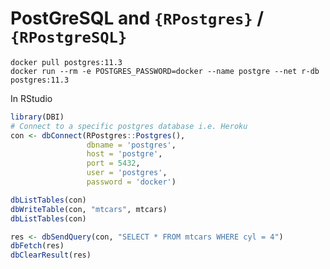 # PostGreSQL and `{RPostgres}` / `{RPostgreSQL}`

```
docker pull postgres:11.3
docker run --rm -e POSTGRES_PASSWORD=docker --name postgre --net r-db postgres:11.3
```

In RStudio 

``` r 
library(DBI)
# Connect to a specific postgres database i.e. Heroku
con <- dbConnect(RPostgres::Postgres(),
                 dbname = 'postgres', 
                 host = 'postgre',
                 port = 5432, 
                 user = 'postgres',
                 password = 'docker')

dbListTables(con)
dbWriteTable(con, "mtcars", mtcars)
dbListTables(con)

res <- dbSendQuery(con, "SELECT * FROM mtcars WHERE cyl = 4")
dbFetch(res)
dbClearResult(res)
```
